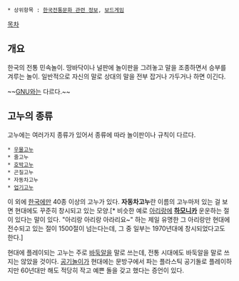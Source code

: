  * 상위항목 : [[한국전통문화 관련 정보]], [[보드게임]]
[[목차]]
== 개요 ==
한국의 전통 민속놀이. 땅바닥이나 널판에 놀이판을 그려놓고 말을 조종하면서 승부를 겨루는 놀이.
일반적으로 자신의 말로 상대의 말을 전부 잡거나 가두거나 하면 이긴다.

~~[[GNU]]와는 다르다.~~

== 고누의 종류 ==
고누에는 여러가지 종류가 있어서 종류에 따라 놀이판이나 규칙이 다르다.

 * [[우물고누]]
 * 줄고누
 * [[호박고누]]
 * 곤질고누
 * 자동차고누
 * [[업기고누]]

이 외에 [[한국]]에만 40종 이상의 고누가 있다. '''자동차고누'''란 이름의 고누마저 있는 걸 보면 현대에도 꾸준히 창시되고 있는 모양.[* 비슷한 예로 [[아리랑]]에 '''[[하모니카]]''' 운운하는 절이 있다는 말이 있다. "아리랑 아리랑 아라리요~" 하는 제일 유명한 그 아리랑만 현대에 전수되고 있는 절이 1500절이 넘는다는데, 그 중 일부는 1970년대에 창시되었다고도 한다.]

현대에 플레이되는 고누는 주로 [[바둑알]]을 말로 쓰는데, 전통 시대에도 바둑알을 말로 쓰지는 않았을 것이다. [[공기놀이]]가 현대에는 문방구에서 파는 플라스틱 공기돌로 플레이하지만 60년대만 해도 적당히 작고 예쁜 돌을 갖고 했다는 증언이 있다.

